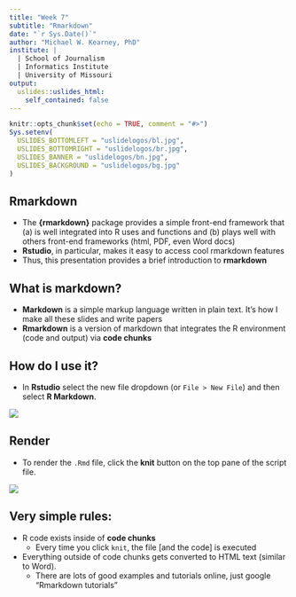 ```yaml
---
title: "Week 7"
subtitle: "Rmarkdown"
date: "`r Sys.Date()`"
author: "Michael W. Kearney, PhD"
institute: |
  | School of Journalism
  | Informatics Institute
  | University of Missouri
output: 
  uslides::uslides_html:
    self_contained: false
---
```


```r
knitr::opts_chunk$set(echo = TRUE, comment = "#>")
Sys.setenv(
  USLIDES_BOTTOMLEFT = "uslidelogos/bl.jpg",
  USLIDES_BOTTOMRIGHT = "uslidelogos/br.jpg",
  USLIDES_BANNER = "uslidelogos/bn.jpg",
  USLIDES_BACKGROUND = "uslidelogos/bg.jpg"
)
```

## Rmarkdown
+ The **{rmarkdown}** package provides a simple front-end framework that (a) is well integrated into R uses and functions and (b) plays well with others front-end frameworks (html, PDF, even Word docs)
+ **Rstudio**, in particular, makes it easy to access cool rmarkdown features
+ Thus, this presentation provides a brief introduction to **rmarkdown**

## What is markdown?
+ **Markdown** is a simple markup language written in plain text. It's how I make all these slides and write papers
+ **Rmarkdown** is a version of markdown that integrates the R environment (code and output) via **code chunks**

## How do I use it?
+ In **Rstudio** select the new file dropdown (or `File > New File`) and then select **R Markdown**.

![](img/rmd.png)

## Render
+ To render the `.Rmd` file, click the **knit** button on the top pane of the script file. 

![](img/rmd_rstudio.png)

## Very simple rules:
+ R code exists inside of **code chunks**
    - Every time you click `knit`, the file [and the code] is executed
+ Everything outside of code chunks gets converted to HTML text (similar to Word).
    - There are lots of good examples and tutorials online, just google "Rmarkdown tutorials"

